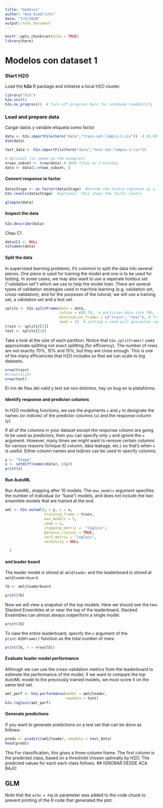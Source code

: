 ```yaml
---
title: "modelos"
author: "Ana Diedrichs"
date: "7/6/2020"
output: html_document
---
```


```r
knitr::opts_chunk$set(echo = TRUE)
library(here)
```

# Modelos con dataset 1


### Start H2O

Load the **h2o** R package and initialize a local H2O cluster.

```r
library("h2o") 
h2o.init()
h2o.no_progress()  # Turn off progress bars for notebook readability
```


### Load and prepare data

Cargar datos y variable etiqueta como factor

```r
data <- h2o.importFile(here("data","train-set-limpio-1.csv"))  # 16,883 rows x 28 columns
dim(data)

test_data <- h2o.importFile(here("data","test-set-limpio-1.csv"))

```


```r
# Optional (to speed up the examples)
nrows_subset <- nrow(data) # 3000 filas en 3 minutos
data <- data[1:nrows_subset, ]
```

#### Convert response to factor
```r
data$Stage <- as.factor(data$Stage)  #encode the binary repsonse as a factor
h2o.levels(data$Stage)  #optional: this shows the factor levels

```

```r
glimpse(data)
```

#### Inspect the data

```r
h2o.describe(data)
```

Chau C1

```r
data$C1 <- NULL
colnames(data)
```

#### Split the data

In supervised learning problems, it's common to split the data into several pieces.  One piece is used for training the model and one is to be used for testing. In some cases, we may also want to use a seperate holdout set ("validation set") which we use to help the model train.  There are several types of validation strategies used in machine learning (e.g. validation set, cross-validation), and for the purposes of the tutorial, we will use a training set, a validation set and a test set.

```r
splits <- h2o.splitFrame(data = data, 
                         ratios = c(0.7),  # partition data into 70%, 30% chunks
                         destination_frames = c("train", "test"), # frame ID (not required)
                         seed = 1)  # setting a seed will guarantee reproducibility
train <- splits[[1]]
test <- splits[[2]]

```



Take a look at the size of each partition. Notice that `h2o.splitFrame()` uses approximate splitting not exact splitting (for efficiency).  The number of rows are not exactly 70%, 15% and 15%, but they are close enough.  This is one of the many efficiencies that H2O includes so that we can scale to big datasets.  

```r
nrow(train)
#nrow(valid)
nrow(test)
```

El nro de filas del valid y test set son distintos, hay un bug en la plataforma.

#### Identify response and predictor columns

In H2O modeling functions, we use the arguments `x` and `y` to designate the names (or indices) of the predictor columns (`x`) and the response column (`y`).

If all of the columns in your dataset except the response column are going to be used as predictors, then you can specify only `y` and ignore the `x` argument.  However, many times we might want to remove certain columns for various reasons (Unique ID column, data leakage, etc.) so that's when `x` is useful.  Either column names and indices can be used to specify columns.

```r
y <- "Stage"
x <- setdiff(names(data), c(y))  
print(x)
```

#### Run AutoML 

Run AutoML, stopping after 10 models.  The `max_models` argument specifies the number of individual (or "base") models, and does not include the two ensemble models that are trained at the end.
```r
aml <- h2o.automl(y = y, x = x,
                  training_frame = train,
                  max_models = 5,
                  seed = 1,
                  stopping_metric =  "logloss",
                  balance_classes = TRUE,
                  sort_metric = "logloss",
                  verbosity = NULL
  
  )
```


#### aml leader board

The leader model is stored at `aml@leader` and the leaderboard is stored at `aml@leaderboard`.
```r
lb <- aml@leaderboard
```

```r
print(lb)
```


Now we will view a snapshot of the top models.  Here we should see the two Stacked Ensembles at or near the top of the leaderboard.  Stacked Ensembles can almost always outperform a single model.
```r
print(lb)
```

To view the entire leaderboard, specify the `n` argument of the `print.H2OFrame()` function as the total number of rows:
```r
print(lb, n = nrow(lb))
```



#### Evaluate leader model performance

Although we can use the cross-validation metrics from the leaderboard to estimate the performance of the model, if we want to compare the top AutoML model to the previously trained models, we must score it on the same test set.  

```r
aml_perf <- h2o.performance(model = aml@leader,
                            newdata = test)
h2o.logloss(aml_perf)
```


#### Generate predictions

If you want to generate predictions on a test set that can be done as follows:
```r
preds <- predict(aml@leader, newdata = test_data)
head(preds)
```

This For classification, this gives a three-column frame.  The first column is the predicted class, based on a threshold chosen optimally by H2O.  The predicted values for each each class follows. 
## IGNORAR DESDE ACA BAJO

## GLM


Note that the `echo = FALSE` parameter was added to the code chunk to prevent printing of the R code that generated the plot.

